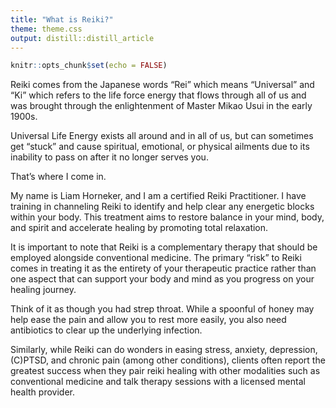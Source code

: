 ---
title: "What is Reiki?"
theme: theme.css
output: distill::distill_article
---

```{r setup, include=FALSE}
knitr::opts_chunk$set(echo = FALSE)
```

Reiki comes from the Japanese words “Rei” which means “Universal” and “Ki” which refers to the life force energy that flows through all of us and was brought through the enlightenment of Master Mikao Usui in the early 1900s. 

Universal Life Energy exists all around and in all of us, but can sometimes get “stuck” and cause spiritual, emotional, or physical ailments due to its inability to pass on after it no longer serves you.
 
That’s where I come in.

My name is Liam Horneker, and I am a certified Reiki Practitioner. I have training in channeling Reiki to identify and help clear any energetic blocks within your body. This treatment aims to restore balance in your mind, body, and spirit and accelerate healing by promoting total relaxation.

It is important to note that Reiki is a complementary therapy that should be employed alongside conventional medicine. The primary “risk” to Reiki comes in treating it as the entirety of your therapeutic practice rather than one aspect that can support your body and mind as you progress on your healing journey.

Think of it as though you had strep throat. While a spoonful of honey may help ease the pain and allow you to rest more easily, you also need antibiotics to clear up the underlying infection.

Similarly, while Reiki can do wonders in easing stress, anxiety, depression, (C)PTSD, and chronic pain (among other conditions), clients often report the greatest success when they pair reiki healing with other modalities such as conventional medicine and talk therapy sessions with a licensed mental health provider.

